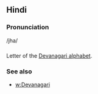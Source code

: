 == Hindi ==

=== Pronunciation ===
/jha/

=== ===

Letter of the [[Devanagari alphabet]].

=== See also ===

* [[w:Devanagari]]